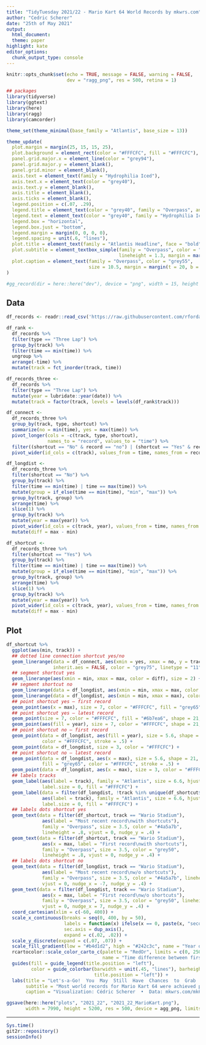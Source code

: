 ```yaml
---
title: "TidyTuesday 2021/22 - Mario Kart 64 World Records by mkwrs.com"
author: "Cedric Scherer"
date: "25th of May 2021"
output:
  html_document:
  theme: paper
highlight: kate
editor_options:
  chunk_output_type: console
---
```

  
```r
knitr::opts_chunk$set(echo = TRUE, message = FALSE, warning = FALSE, 
                      dev = "ragg_png", res = 500, retina = 1)
```

```r
## packages
library(tidyverse)
library(ggtext)
library(here)
library(ragg)
library(camcorder)

theme_set(theme_minimal(base_family = "Atlantis", base_size = 13))

theme_update(
  plot.margin = margin(25, 15, 15, 25),
  plot.background = element_rect(color = "#FFFCFC", fill = "#FFFCFC"),
  panel.grid.major.x = element_line(color = "grey94"),
  panel.grid.major.y = element_blank(),
  panel.grid.minor = element_blank(),
  axis.text = element_text(family = "Hydrophilia Iced"),
  axis.text.x = element_text(color = "grey40"),
  axis.text.y = element_blank(),
  axis.title = element_blank(),
  axis.ticks = element_blank(),
  legend.position = c(.07, .29), 
  legend.title = element_text(color = "grey40", family = "Overpass", angle = 90, hjust = .5),
  legend.text = element_text(color = "grey40", family = "Hydrophilia Iced", size = 12),
  legend.box = "horizontal",
  legend.box.just = "bottom",
  legend.margin = margin(0, 0, 0, 0),
  legend.spacing = unit(.6, "lines"),
  plot.title = element_text(family = "Atlantis Headline", face = "bold", size = 17.45),
  plot.subtitle = element_textbox_simple(family = "Overpass", color = "grey40", size = 10.8,
                                         lineheight = 1.3, margin = margin(t = 5, b = 30)),
  plot.caption = element_text(family = "Overpass", color = "grey55", 
                              size = 10.5, margin = margin(t = 20, b = 0, r = 15))
)

#gg_record(dir = here::here("dev"), device = "png", width = 15, height = 10)
```

## Data

```r
df_records <- readr::read_csv('https://raw.githubusercontent.com/rfordatascience/tidytuesday/master/data/2021/2021-05-25/records.csv')
```

```r
df_rank <- 
  df_records %>% 
  filter(type == "Three Lap") %>%  
  group_by(track) %>% 
  filter(time == min(time)) %>% 
  ungroup %>% 
  arrange(-time) %>% 
  mutate(track = fct_inorder(track, time))

df_records_three <-
  df_records %>% 
  filter(type == "Three Lap") %>% 
  mutate(year = lubridate::year(date)) %>% 
  mutate(track = factor(track, levels = levels(df_rank$track)))

df_connect <- 
  df_records_three %>% 
  group_by(track, type, shortcut) %>% 
  summarize(no = min(time), yes = max(time)) %>% 
  pivot_longer(cols = -c(track, type, shortcut),
               names_to = "record", values_to = "time") %>% 
  filter((shortcut == "No" & record == "no") | (shortcut == "Yes" & record == "yes")) %>% 
  pivot_wider(id_cols = c(track), values_from = time, names_from = record)

df_longdist <- 
  df_records_three %>% 
  filter(shortcut == "No") %>% 
  group_by(track) %>% 
  filter(time == min(time) | time == max(time)) %>% 
  mutate(group = if_else(time == min(time), "min", "max")) %>% 
  group_by(track, group) %>%
  arrange(time) %>% 
  slice(1) %>% 
  group_by(track) %>% 
  mutate(year = max(year)) %>% 
  pivot_wider(id_cols = c(track, year), values_from = time, names_from = group) %>% 
  mutate(diff = max - min) 

df_shortcut <- 
  df_records_three %>% 
  filter(shortcut == "Yes") %>% 
  group_by(track) %>% 
  filter(time == min(time) | time == max(time)) %>% 
  mutate(group = if_else(time == min(time), "min", "max")) %>% 
  group_by(track, group) %>%
  arrange(time) %>% 
  slice(1) %>% 
  group_by(track) %>% 
  mutate(year = max(year)) %>% 
  pivot_wider(id_cols = c(track, year), values_from = time, names_from = group) %>% 
  mutate(diff = max - min)
```

## Plot

```r
df_shortcut %>% 
  ggplot(aes(min, track)) +
  ## dotted line connection shortcut yes/no
  geom_linerange(data = df_connect, aes(xmin = yes, xmax = no, y = track), 
                 inherit.aes = FALSE, color = "grey75", linetype = "11") +
  ## segment shortcut yes
  geom_linerange(aes(xmin = min, xmax = max, color = diff), size = 2) +
  ## segment shortcut no
  geom_linerange(data = df_longdist, aes(xmin = min, xmax = max, color = diff), size = 2) +
  geom_linerange(data = df_longdist, aes(xmin = min, xmax = max), color = "#FFFCFC", size = .8) +
  ## point shortcut yes – first record
  geom_point(aes(x = max), size = 7, color = "#FFFCFC", fill = "grey65", shape = 21, stroke = .7) +
  ## point shortcut yes – latest record
  geom_point(size = 7, color = "#FFFCFC", fill = "#6b7ea6", shape = 21, stroke = .7) +
  geom_point(aes(fill = year), size = 7, color = "#FFFCFC", shape = 21, stroke = .7) +
  ## point shortcut no – first record
  geom_point(data = df_longdist, aes(fill = year), size = 5.6, shape = 21, 
             color = "#FFFCFC", stroke = .5) +
  geom_point(data = df_longdist, size = 3, color = "#FFFCFC") +
  ## point shortcut no – latest record
  geom_point(data = df_longdist, aes(x = max), size = 5.6, shape = 21, 
             fill = "grey65", color = "#FFFCFC", stroke = .5) +
  geom_point(data = df_longdist, aes(x = max), size = 3, color = "#FFFCFC") +
  ## labels tracks
  geom_label(aes(label = track), family = "Atlantis", size = 6.6, hjust = 1, nudge_x = -7,
             label.size = 0, fill = "#FFFCFC") +
  geom_label(data = filter(df_longdist, !track %in% unique(df_shortcut$track)), 
             aes(label = track), family = "Atlantis", size = 6.6, hjust = 1, nudge_x = -7,
             label.size = 0, fill = "#FFFCFC") +
  ## labels dots shortcut yes
  geom_text(data = filter(df_shortcut, track == "Wario Stadium"),
             aes(label = "Most recent record\nwith shortcuts"), 
             family = "Overpass", size = 3.5, color = "#4a5a7b", 
             lineheight = .8, vjust = 0, nudge_y = .4) +
  geom_text(data = filter(df_shortcut, track == "Wario Stadium"),
             aes(x = max, label = "First record\nwith shortcuts"), 
             family = "Overpass", size = 3.5, color = "grey50", 
             lineheight = .8, vjust = 0, nudge_y = .4) +
  ## labels dots shortcut no
  geom_text(data = filter(df_longdist, track == "Wario Stadium"),
             aes(label = "Most recent record\nw/o shortcuts"), 
             family = "Overpass", size = 3.5, color = "#4a5a7b", lineheight = .8, 
             vjust = 0, nudge_x = -7, nudge_y = .4) +
  geom_text(data = filter(df_longdist, track == "Wario Stadium"),
             aes(x = max, label = "First record\nw/o shortcuts"), 
             family = "Overpass", size = 3.5, color = "grey50", lineheight = .8, 
             vjust = 0, nudge_x = 7, nudge_y = .4) +
  coord_cartesian(xlim = c(-60, 400)) +
  scale_x_continuous(breaks = seq(0, 400, by = 50), 
                     labels = function(x) ifelse(x == 0, paste(x, "seconds"), paste(x)),
                     sec.axis = dup_axis(),
                     expand = c(.02, .02)) +
  scale_y_discrete(expand = c(.07, .07)) +
  scale_fill_gradient(low = "#b4d1d2", high = "#242c3c", name = "Year of Record") +
  rcartocolor::scale_color_carto_c(palette = "RedOr", limits = c(0, 250),
                                   name = "Time difference between first and most recent record") +
  guides(fill = guide_legend(title.position = "left"),
         color = guide_colorbar(barwidth = unit(.45, "lines"), barheight = unit(22, "lines"),
                                title.position = "left")) +
  labs(title = "Let's-a-Go!  You  May  Still  Have  Chances  to  Grab  a  New  World  Record  for  Mario  Kart  64",
       subtitle = "Most world records for Mario Kart 64 were achieved pretty recently (13 in 2020, 10 in 2021). On several tracks, the players considerably improved the time needed to complete three laps when they used shortcuts (*Choco Mountain*, *D.K.'s Jungle Parkway*, *Frappe Snowland*, *Luigi Raceway*, *Rainbow Road*, *Royal Raceway*, *Toad's Turnpike*, *Wario Stadium*, and *Yoshi Valley*). Actually, for three out of these tracks the previous records were more than halved since 2020 (*Luigi Raceway*, *Rainbow Road*, and *Toad's Turnpike*). Four other tracks still have no records for races with shortcuts (*Moo Moo Farm*, *Koopa Troopa Beach*, *Banshee Boardwalk*, and *Bowser's Castle*). Are there none or did nobody find them yet? Pretty unrealistic given the fact that since more than 24 years the game is played all around the world—but maybe you're able to find one and obtain a new world record?",
       caption = "Visualization: Cédric Scherer  •  Data: mkwrs.com/mk64")

ggsave(here::here("plots", "2021_22", "2021_22_MarioKart.png"),
       width = 7990, height = 5200, res = 500, device = agg_png, limitsize = FALSE)
```

***

```r
Sys.time()
git2r::repository()
sessionInfo()
```
